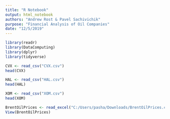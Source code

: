 ```yaml
---
title: "R Notebook"
output: html_notebook
authors: "Andrew Rost & Pavel Sachivichik"
purpose: "Financial Analysis of Oil Companies"
date: "12/5/2019"
---
```




```r
library(readr)
library(DataComputing)
library(dplyr)
library(tidyverse)

CVX <- read_csv("CVX.csv")
head(CVX)

HAL <- read_csv("HAL.csv")
head(HAL)

XOM <- read_csv("XOM.csv")
head(XOM)

BrentOilPrices <- read_excel("C:/Users/pasha/Downloads/BrentOilPrices.csv")
View(BrentOilPrices)
```







